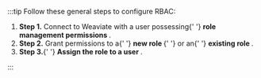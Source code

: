 
:::tip Follow these general steps to configure RBAC:

<ol>
  <li className="inline-content">
    <i className="fa-solid fa-key icon-list" style={{ marginRight: '0.5rem' }}></i>
    <b>Step 1.</b> Connect to Weaviate with a user possessing{' '}
    <b>
      <Link to="/docs/weaviate/configuration/rbac/manage-roles#requirements">
        role management permissions
      </Link>
    </b>
    .
  </li>
  <li className="inline-content">
    <i
      className="fa-solid fa-user-shield icon-list"
      style={{ marginRight: '0.5rem' }}
    ></i>
    <b>Step 2.</b> Grant permissions to a{' '}
    <b>
      <Link to="/docs/weaviate/configuration/rbac/manage-roles#create-new-roles-with-permissions">
        new role
      </Link>
    </b>{' '}
    or an{' '}
    <b>
      <Link to="/docs/weaviate/configuration/rbac/manage-roles#grant-additional-permissions">
        existing role
      </Link>
    </b>
    .
  </li>
  <li className="inline-content">
    <i
      className="fa-solid fa-user-lock icon-list"
      style={{ marginRight: '0.5rem' }}
    ></i>
    <b>Step 3.</b>{' '}
    <b>
      <Link to="/docs/weaviate/configuration/rbac/manage-users#assign-a-role-to-a-database-user">
        Assign the role to a user
      </Link>
    </b>
    .
  </li>
</ol>

:::
